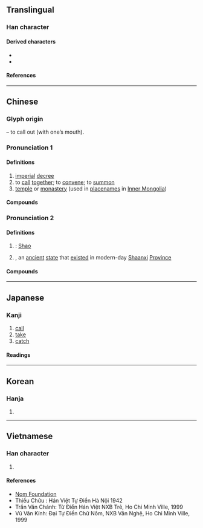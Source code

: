 {{also|叧}}
{{character info}}
==Translingual==
{{stroke order|strokes=5}}

===Han character===
{{Han char|rn=30|rad=口|as=02|sn=5|four=17602|canj=SHR|ids=⿱刀口}}

====Derived characters====
* {{l|mul|[[佋]] [[𫥈]] [[𠰉]] [[𡊱]] [[妱]] [[𡥙]] [[岹]] [[𢁾]] [[弨]] [[𭛤]] [[怊]] [[招]] [[沼]] [[㹦]] [[䧂]] [[迢]] [[昭]] [[柖]] [[炤]] [[㸛]] [[牊]] [[玿]] [[祒]] [[𦚔]] [[𤱠]] [[眧]] [[䂏]] [[袑]] [[𣑌]] [[𥹙]] [[紹]]([[绍]]) [[𬚖]] [[𦨣]] [[蛁]] [[𪸲]] [[詔]]([[诏]]) [[貂]] [[𧵓]] [[超]] [[𬦪]] [[軺]]([[轺]]) [[𫽟]] [[鉊]]([[𬬿]]) [[𠸿]] [[𠹾]] [[𫫌]] [[𣉈]] [[㷖]] [[鞀]] [[𩎣]] [[韶]] [[䫿]] [[䬰]] [[𫵥]] [[𪴻]] [[𤾌]] [[駋]] [[𩲤]] [[𦦌]] [[鮉]] [[𪌕]] [[鼦]] [[𪖠]] [[𮯃]] [[齠]]([[龆]])}}
* {{l|mul|[[劭]] [[刟]] [[𠧙]] [[卲]] [[𫲤]] [[巶]] [[邵]] [[𣬸]] [[欩]] [[𭇱]] [[𠣫]] [[䎄]] [[䙼]] [[𨐓]] [[𬰛]] [[𠺥]] [[𪹑]] [[𫲰]] [[䳂]] [[𫬑]] [[𡆊]] [[𠯉]] [[㐒]] [[𥁏]] [[𡀪]] [[岧]] [[苕]] [[笤]] [[髫]] [[㲈]] [[𪔓]] [[𢈆]] [[𤵪]] [[𢦽]]}}

====References====
{{Han ref|kx=0172.070|dkj=03241|dj=0383.030|hdz=10574.030|uh=53EC}}

----

==Chinese==
{{zh-forms}}

===Glyph origin===
{{Han etym}}
{{Han compound|刀|口|c1=p|c2=s|t2=mouth|ls=psc}} – to call out (with one’s mouth).

===Pronunciation 1===
{{zh-pron
|m=zhào
|c=ziu6
|h=pfs=seu/chheu;gd=sau4
|md=diêu
|mn=tiāu/tiàu
|mn_note=tiāu - literary; tiàu - vernacular
|mn-t=diao6/diou6
|mn-t_note=diao6 - Shantou; diou6 - Chaozhou
|w=3zau
|mc=1
|oc=2,1
|cat=n,v
}}

====Definitions====
{{zh-hanzi}}

# [[imperial]] [[decree]]
# to [[call]] [[together]]; to [[convene]]; to [[summon]]
# [[temple]] or [[monastery]] (used in [[placename]]s in [[Inner Mongolia]])

====Compounds====
{{zh-der|召开|召募|宣召|召旻|召集|召開|奉召|徵風召雨|召回|召集人|感召|動員召集|勤務召集|寵召|徵召|召喚|召夢|召禍|召集令|召幸|召見|召試|應召|玉樓赴召|教育召集|檄召|應召站|應召女郎|政治號召|要寵召禍|點召令|點召|關召|號召力|蒙主寵召|聘召|號召|精神感召|除召|辟召|緩召|點閱召集|召妓}}

===Pronunciation 2===
{{zh-pron
|m=Shào
|c=siu6
|md=siêu
|mc=2
|oc=1,2
|cat=pn
}}

====Definitions====
{{zh-hanzi}}

# {{surname|zh}}: [[Shao]]
# {{w|zh:召國|State of Shao}}, an [[ancient]] [[state]] that [[exist]]ed in modern-day [[Shaanxi]] [[province|Province]]

====Compounds====
{{zh-der|召父杜母|召棠|召南|周召共和|周召|召公}}

----

==Japanese==

===Kanji===
{{ja-kanji|grade=c|rs=口02}}

# [[call]]
# [[take]]
# [[catch]]

====Readings====
{{ja-readings
|goon=しょう
|kanon=しょう
|kun=め-す
}}

----

==Korean==

===Hanja===
{{ko-hanja|hangeul=[[소]], [[조]]|rv=so, jo|mr=so, cho}}

# {{rfdef|ko|sort=口02}}

----

==Vietnamese==

===Han character===
{{vi-readings|rs=口02|reading=chịu, chẹo, giẹo, trịu, triệu, xạu, trẹo, dịu, gieo, trĩu}}

# {{rfdef|vi|sort=口02}}

====References====
* [http://nomfoundation.org/common/nom_details.php?codepoint=53ec Nom Foundation]
* Thiều Chửu : Hán Việt Tự Điển Hà Nội 1942
* Trần Văn Chánh: Từ Điển Hán Việt NXB Trẻ, Ho Chi Minh Ville, 1999
* Vũ Văn Kính: Đại Tự Điển Chữ Nôm, NXB Văn Nghệ, Ho Chi Minh Ville, 1999